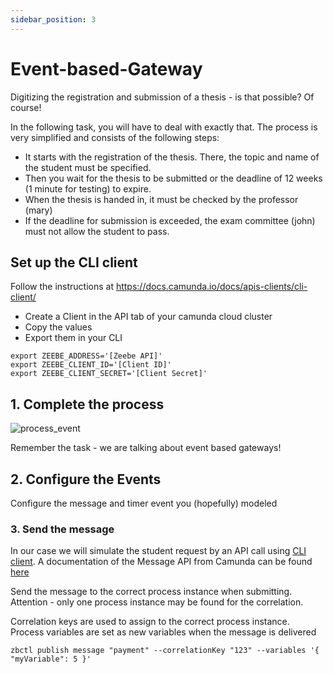```yaml
---
sidebar_position: 3
---
```

# Event-based-Gateway

Digitizing the registration and submission of a thesis - is that possible? Of course!

In the following task, you will have to deal with exactly that.
The process is very simplified and consists of the following steps:

- It starts with the registration of the thesis. There, the topic and name of the student must be specified.
- Then you wait for the thesis to be submitted or the deadline of 12 weeks (1 minute for testing) to expire.
- When the thesis is handed in, it must be checked by the professor (mary)
- If the deadline for submission is exceeded, the exam committee (john) must not allow the student to pass.

## Set up the CLI client

Follow the instructions at https://docs.camunda.io/docs/apis-clients/cli-client/

- Create a Client in the API tab of your camunda cloud cluster
- Copy the values
- Export them in your CLI

```
export ZEEBE_ADDRESS='[Zeebe API]'
export ZEEBE_CLIENT_ID='[Client ID]'
export ZEEBE_CLIENT_SECRET='[Client Secret]'
```

## 1. Complete the process

![process_event](/assets/docs/events/event-based-gateway/process-event-based-gateway.png)

Remember the task - we are talking about event based gateways!

## 2. Configure the Events

Configure the message and timer event you (hopefully) modeled

### 3. Send the message

In our case we will simulate the student request by an API call using [CLI client](https://docs.camunda.io/docs/apis-clients/cli-client/). A documentation of the Message API from Camunda can be found [here](https://docs.camunda.io/docs/components/concepts/messages/)

Send the message to the correct process instance when submitting. Attention - only one process instance may be found for the correlation.

Correlation keys are used to assign to the correct process instance.
Process variables are set as new variables when the message is delivered

```
zbctl publish message "payment" --correlationKey "123" --variables '{ "myVariable": 5 }'
```
